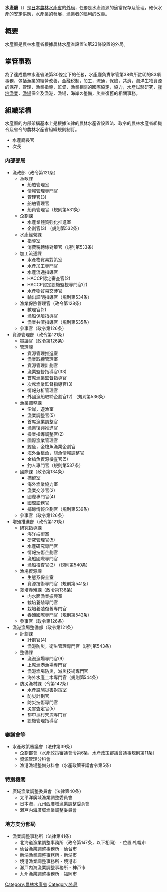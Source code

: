 {{Multiple issues|
{{Unreferenced|time=2020-07-03T13:02:05+00:00}}
{{Expand language|ja}}
}}
{{Infobox government agency
|jurisdiction={{JPN}}
|parent_agency=[[農林水產省|農林水產省]]
|budget=2兆2,170億2,301萬日圓
|formed=1948年
|employees=950人
|preceding1=農林省水産局
|nativename={{lang|ja|水産庁}}{{ja}}<br>{{lang|ja|すいさんちょう}}
|nativename_r=Fishery Agency{{en}}
|headquarters={{color|red|〒}}100-8959<br/>[[東京都|東京都]][[千代田區|千代田區]][[霞關|霞關]]1-2-1<br><small>{{coord|35.673741|139.751542|scale:10000|display=inline,title}}</small>
|logo=Go-shichi no kiri crest.svg
|logo_width=150
|picture=Central Gov't Bldg 1.jpg
|website=[http://www.jfa.maff.go.jp/ 水產廳]
|chief1=山口英彰
|chief1_title=長官
|chief2=神谷崇
|chief2_title=次長}}

'''水產廳'''（{{jpn|j=水産庁|hg=すいさんちょう|rm=Suisan chō|f=y}}）是[[日本|日本]][[農林水產省|農林水產省]]的[[外局|外局]]，任務是水產資源的適當保存及管理，確保水產的安定供應，水產業的發展，漁業者的福利的改善。

== 概要 ==
水產廳是農林水產省根據農林水產省設置法第23條設置的外局。

== 掌管事務 ==
為了達成農林水產省法第30條定下的任務，水產廳負責掌管第38條所註明的83項事務，包括漁業的經營改善，金融税制，加工，流通，保險，共濟，海洋生物資源的保存，管理，漁業指導，監督，漁業相關的國際協定，協力，水產試験研究，[[栽培漁業|栽培漁業]]，[[漁場|漁場]]保全及漁港，漁場，海岸の整備，災害復舊的相關事務。

== 組織架構 ==
水産廳的内部架構基本上是根據法律的農林水産省設置法、政令的農林水産省組織令及省令的農林水産省組織規則制訂。
* 水產廳長官
* 次長

=== 内部部局 ===
* 漁政部（政令第121条）
** 漁政課
*** 船舶管理室
*** 情報管理專門官
*** 管理官(3)
*** 船舶管理官
*** 船員管理官（規則第531条）
** 企劃課
*** 水產業體質強化推進室
*** 企劃官(3) （規則第532条）
** 水產經營課
*** 指導室
*** 消費税轉嫁對策官（規則第533条）
** 加工流通課
*** 水產物貿易對策室
*** 水產加工專門官
*** 水產流通指導官
*** HACCP認定審査官(2)
*** HACCP認定設施監視專門官(2)
*** 水產物貿易交涉官
*** 輸出証明指導官（規則第534条）
** 漁業保險管理官（政令第128条）
*** 數理官(2)
*** 漁船保險指導官
*** 漁業共濟指導官（規則第535条）
** 參事官（政令第126条）
* 資源管理部（政令第121条）
** 審議官（政令第126条）
** 管理課
*** 資源管理推進室
*** 漁業取締管理室
*** 資源管理計劃官
*** 漁業監督指導官(33)
*** 首席漁業監督指導官
*** 次席漁業監督指導官(3)
*** 情報分析管理官
*** 外國漁船取締企劃官(2) （規則第536条）
** 漁業調整課
*** 沿岸，遊漁室
*** 漁業調整官(5)
*** 首席漁業調整官
*** 漁業復興推進官
*** 操業指導調整官(2)
*** 國際漁業管理官
*** 鰹魚，金槍魚漁業企劃官
*** 海外金槍魚，旗魚情報調整官
*** 金槍魚資源檢査官(5)
*** 釣人專門官（規則第537条）
** 國際課（政令第134条）
*** 捕鯨室
*** 海外漁業協力室
*** 漁業交涉官(2)
*** 國際專門官(4)
*** 國際訟務官
*** 捕鯨情報企劃官（規則第539条）
** 參事官（政令第126条）
* 増殖推進部（政令第121条）
** 研究指導課
*** 海洋技術室
*** 研究管理官(5)
*** 水產研究專門官
*** 情報技術企劃官
*** 漁船國際專門官
*** 漁船檢査官(2) （規則第540条）
** 漁場資源課
*** 生態系保全室
*** 資源技術專門官（規則第541条）
** 栽培養殖課（政令第138条）
*** 内水面漁業振興室
*** 栽培養殖專門官
*** 栽培養殖復舊專門官
*** 養殖國際專門官（規則第542条）
** 參事官（政令第126条）
* 漁港漁場整備部（政令第121条）
** 計劃課
*** 計劃官(4)
*** 漁港防災，衛生管理專門官（規則第543条）
** 整備課
*** 漁港漁場專門官(9)
*** 上席漁港漁場專門官
*** 漁港漁場防災，減災技術專門官
*** 海外水產土木專門官（規則第544条）
** 防災漁村課（令第142条）
*** 水產設施災害對策室
*** 防災計劃官
*** 防災技術專門官
*** 災害査定官(5)
*** 都市漁村交流專門官
*** 設施管理指導官

=== 審議會等 ===
* 水產政策審議會（法律第39条）
** 企劃部會（水產政策審議會令第6条，水產政策審議會議事規則第11条）
** 資源管理分科會
** 漁港漁場整備分科會（水產政策審議會令第5条）

=== 特別機關 ===
* 廣域漁業調整委員會（法律第40条）
** 太平洋廣域漁業調整委員會
** 日本海，九州西廣域漁業調整委員會
** 瀬戸内海廣域漁業調整委員會

=== 地方支分部局 ===
* 漁業調整事務所（法律第41条）
** 北海道漁業調整事務所（政令第147条，以下相同） - 位置:札幌市
** 仙台漁業調整事務所 - 仙台市
** 新潟漁業調整事務所 - 新潟市
** 境港漁業調整事務所 - 境港市
** 瀬戸内海漁業調整事務所 - 神戸市
** 九州漁業調整事務所 - 福岡市
{{日本農林水產省}}

[[Category:農林水產省|Category:農林水產省]]
[[Category:外局|Category:外局]]